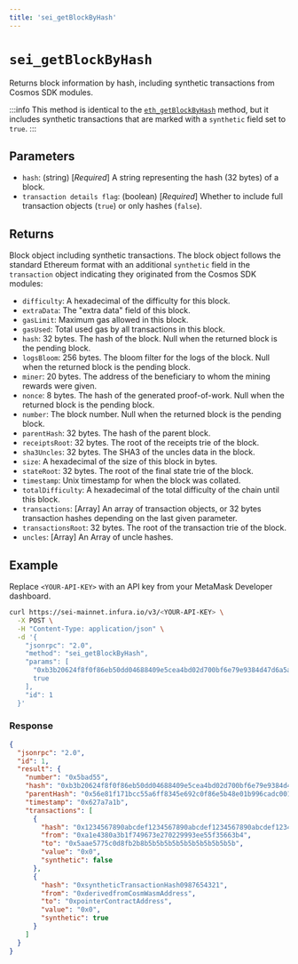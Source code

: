 ```yaml
---
title: 'sei_getBlockByHash'
---
```



# `sei_getBlockByHash`

Returns block information by hash, including synthetic transactions from Cosmos SDK modules. <CreditCost network="evm" method="sei_getBlockByHash" />

:::info
This method is identical to the [`eth_getBlockByHash`](./eth_getblockbyhash.mdx) method, but it
includes synthetic transactions that are marked with a `synthetic` field set to `true`.
:::

## Parameters

- `hash`: (string) [_Required_] A string representing the hash (32 bytes) of a block.
- `transaction details flag`: (boolean) [_Required_] Whether to include full transaction objects (`true`)
    or only hashes (`false`).

## Returns

Block object including synthetic transactions. The block object follows the standard Ethereum format
with an additional `synthetic` field in the `transaction` object indicating they originated from the
Cosmos SDK modules:

- `difficulty`: A hexadecimal of the difficulty for this block.
- `extraData`: The "extra data" field of this block.
- `gasLimit`: Maximum gas allowed in this block.
- `gasUsed`: Total used gas by all transactions in this block.
- `hash`: 32 bytes. The hash of the block. Null when the returned block is the pending block.
- `logsBloom`: 256 bytes. The bloom filter for the logs of the block. Null when the returned block is the pending block.
- `miner`: 20 bytes. The address of the beneficiary to whom the mining rewards were given.
- `nonce`: 8 bytes. The hash of the generated proof-of-work. Null when the returned block is the pending block.
- `number`: The block number. Null when the returned block is the pending block.
- `parentHash`: 32 bytes. The hash of the parent block.
- `receiptsRoot`: 32 bytes. The root of the receipts trie of the block.
- `sha3Uncles`: 32 bytes. The SHA3 of the uncles data in the block.
- `size`: A hexadecimal of the size of this block in bytes.
- `stateRoot`: 32 bytes. The root of the final state trie of the block.
- `timestamp`: Unix timestamp for when the block was collated.
- `totalDifficulty`: A hexadecimal of the total difficulty of the chain until this block.
- `transactions`: [Array] An array of transaction objects, or 32 bytes transaction hashes depending on the last given parameter.
- `transactionsRoot`: 32 bytes. The root of the transaction trie of the block.
- `uncles`: [Array] An Array of uncle hashes.

## Example

Replace `<YOUR-API-KEY>` with an API key from your MetaMask Developer dashboard.

<Tabs>
  <TabItem value="curl">

```bash
curl https://sei-mainnet.infura.io/v3/<YOUR-API-KEY> \
  -X POST \
  -H "Content-Type: application/json" \
  -d '{
    "jsonrpc": "2.0",
    "method": "sei_getBlockByHash",
    "params": [
      "0xb3b20624f8f0f86eb50dd04688409e5cea4bd02d700bf6e79e9384d47d6a5a35",
      true
    ],
    "id": 1
  }'
```

  </TabItem>
</Tabs>

### Response

```json
{
  "jsonrpc": "2.0",
  "id": 1,
  "result": {
    "number": "0x5bad55",
    "hash": "0xb3b20624f8f0f86eb50dd04688409e5cea4bd02d700bf6e79e9384d47d6a5a35",
    "parentHash": "0x56e81f171bcc55a6ff8345e692c0f86e5b48e01b996cadc001622fb5e363b421",
    "timestamp": "0x627a7a1b",
    "transactions": [
      {
        "hash": "0x1234567890abcdef1234567890abcdef1234567890abcdef1234567890abcdef",
        "from": "0xa1e4380a3b1f749673e270229993ee55f35663b4",
        "to": "0x5aae5775c0d8fb2b8b5b5b5b5b5b5b5b5b5b5b5b",
        "value": "0x0",
        "synthetic": false
      },
      {
        "hash": "0xsyntheticTransactionHash0987654321",
        "from": "0xderivedfromCosmWasmAddress",
        "to": "0xpointerContractAddress",
        "value": "0x0",
        "synthetic": true
      }
    ]
  }
}
```
